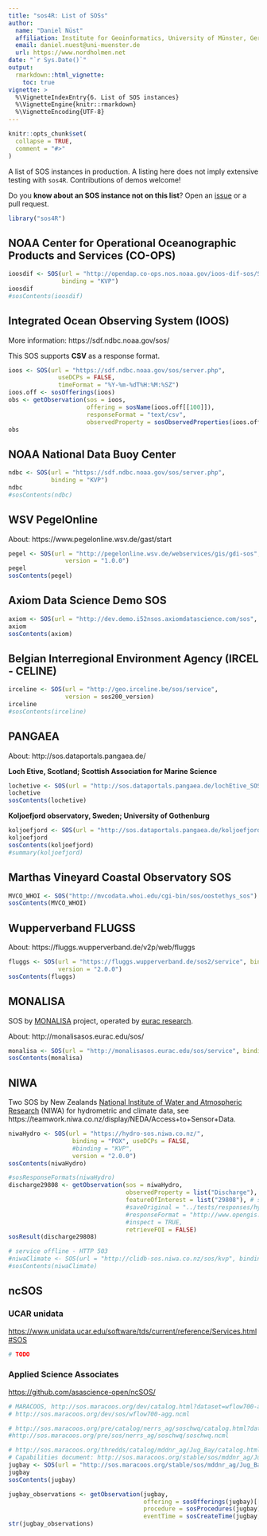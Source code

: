 ```yaml
---
title: "sos4R: List of SOSs"
author:
  name: "Daniel Nüst"
  affiliation: Institute for Geoinformatics, University of Münster, Germany.
  email: daniel.nuest@uni-muenster.de
  url: https://www.nordholmen.net
date: "`r Sys.Date()`"
output:
  rmarkdown::html_vignette:
    toc: true
vignette: >
  %\VignetteIndexEntry{6. List of SOS instances}
  %\VignetteEngine{knitr::rmarkdown}
  %\VignetteEncoding{UTF-8}
---
```


```r
knitr::opts_chunk$set(
  collapse = TRUE,
  comment = "#>"
)
```

A list of SOS instances in production.
A listing here does not imply extensive testing with `sos4R`.
Contributions of demos welcome!

Do you **know about an SOS instance not on this list**?
Open an [issue](https://github.com/52North/sos4R/issues) or a pull request.

```r
library("sos4R")
```

## NOAA Center for Operational Oceanographic Products and Services (CO-OPS)

```r
ioosdif <- SOS(url = "http://opendap.co-ops.nos.noaa.gov/ioos-dif-sos/SOS",
               binding = "KVP")
ioosdif
#sosContents(ioosdif)
```

## Integrated Ocean Observing System (IOOS)

More information: https://sdf.ndbc.noaa.gov/sos/

This SOS supports **CSV** as a response format.

```r
ioos <- SOS(url = "https://sdf.ndbc.noaa.gov/sos/server.php",
              useDCPs = FALSE,
              timeFormat = "%Y-%m-%dT%H:%M:%SZ")
ioos.off <- sosOfferings(ioos)
obs <- getObservation(sos = ioos,
                      offering = sosName(ioos.off[[100]]),
                      responseFormat = "text/csv",
                      observedProperty = sosObservedProperties(ioos.off[[100]])[1])
obs
```

## NOAA National Data Buoy Center

```r
ndbc <- SOS(url = "https://sdf.ndbc.noaa.gov/sos/server.php",
            binding = "KVP")
ndbc
#sosContents(ndbc)
```

## WSV PegelOnline

About: https://www.pegelonline.wsv.de/gast/start

```r
pegel <- SOS(url = "http://pegelonline.wsv.de/webservices/gis/gdi-sos",
                version = "1.0.0")
pegel
sosContents(pegel)
```

## Axiom Data Science Demo SOS

```r
axiom <- SOS(url = "http://dev.demo.i52nsos.axiomdatascience.com/sos", binding = "KVP")
axiom
sosContents(axiom)
```

## Belgian Interregional Environment Agency (IRCEL - CELINE)

```r
irceline <- SOS(url = "http://geo.irceline.be/sos/service",
                version = sos200_version)
irceline
#sosContents(irceline)
```

## PANGAEA

About: http://sos.dataportals.pangaea.de/

**Loch Etive, Scotland; Scottish Association for Marine Science**

```r
lochetive <- SOS(url = "http://sos.dataportals.pangaea.de/lochEtive_SOS/sos")
lochetive
sosContents(lochetive)
```

**Koljoefjord observatory, Sweden; University of Gothenburg**

```r
koljoefjord <- SOS(url = "http://sos.dataportals.pangaea.de/koljoefjord_SOS/sos")
koljoefjord
sosContents(koljoefjord)
#summary(koljoefjord)
```

## Marthas Vineyard Coastal Observatory SOS

```r
MVCO_WHOI <- SOS("http://mvcodata.whoi.edu/cgi-bin/sos/oostethys_sos")
sosContents(MVCO_WHOI)
```

## Wupperverband FLUGSS

About: https://fluggs.wupperverband.de/v2p/web/fluggs

```r
fluggs <- SOS(url = "https://fluggs.wupperverband.de/sos2/service", binding = "KVP",
              version = "2.0.0")
sosContents(fluggs)
```

## MONALISA

SOS by [MONALISA](http://www.monalisa-project.eu/en/home/Pages/default.aspx) project, operated by [eurac research](http://www.eurac.edu/).

About: http://monalisasos.eurac.edu/sos/

```r
monalisa <- SOS(url = "http://monalisasos.eurac.edu/sos/service", binding = "KVP", version = "2.0.0")
sosContents(monalisa)
```

## NIWA

Two SOS by New Zealands [National Institute of Water and Atmospheric Research](https://www.niwa.co.nz/about/our-company) (NIWA) for hydrometric and climate data, see https://teamwork.niwa.co.nz/display/NEDA/Access+to+Sensor+Data.

```r
niwaHydro <- SOS(url = "https://hydro-sos.niwa.co.nz/",
                  binding = "POX", useDCPs = FALSE,
                  #binding = "KVP",
                  version = "2.0.0")
sosContents(niwaHydro)
```

```r
#sosResponseFormats(niwaHydro)
discharge29808 <- getObservation(sos = niwaHydro,
                                 observedProperty = list("Discharge"), # phenomena
                                 featureOfInterest = list("29808"), # sites
                                 #saveOriginal = "../tests/responses/hydro-sos.niwa.co.nz_Discharge_29808.xml",
                                 #responseFormat = "http://www.opengis.net/waterml/2.0",
                                 #inspect = TRUE,
                                 retrieveFOI = FALSE)
sosResult(discharge29808)
```

```r
# service offline - HTTP 503
#niwaClimate <- SOS(url = "http://clidb-sos.niwa.co.nz/sos/kvp", binding = "KVP", useDCPs = FALSE, version = "2.0.0")
#sosContents(niwaClimate)
```

## ncSOS

### UCAR unidata

[https://www.unidata.ucar.edu/software/tds/current/reference/Services.html#SOS](https://www.unidata.ucar.edu/software/tds/current/reference/Services.html#SOS)

```r
# TODO
```

### Applied Science Associates

[https://github.com/asascience-open/ncSOS/](https://github.com/asascience-open/ncSOS/)

```r
# MARACOOS, http://sos.maracoos.org/dev/catalog.html?dataset=wflow700-agg
# http://sos.maracoos.org/dev/sos/wflow700-agg.ncml

# http://sos.maracoos.org/pre/catalog/nerrs_ag/soschwq/catalog.html?dataset=nerrs_ag/soschwq/soschwq.ncml
#http://sos.maracoos.org/pre/sos/nerrs_ag/soschwq/soschwq.ncml

# http://sos.maracoos.org/thredds/catalog/mddnr_ag/Jug_Bay/catalog.html?dataset=mddnr_ag/Jug_Bay/Jug_Bay.ncml
# Capabilities document: http://sos.maracoos.org/stable/sos/mddnr_ag/Jug_Bay/Jug_Bay.ncml
jugbay <- SOS(url = "http://sos.maracoos.org/stable/sos/mddnr_ag/Jug_Bay/Jug_Bay.ncml", binding = "KVP")
jugbay
sosContents(jugbay)

jugbay_observations <- getObservation(jugbay,
                                      offering = sosOfferings(jugbay)[[1]],
                                      procedure = sosProcedures(jugbay)[[1]],
                                      eventTime = sosCreateTime(jugbay, "2020-01-01::2020-01-31"))
str(jugbay_observations)
```
